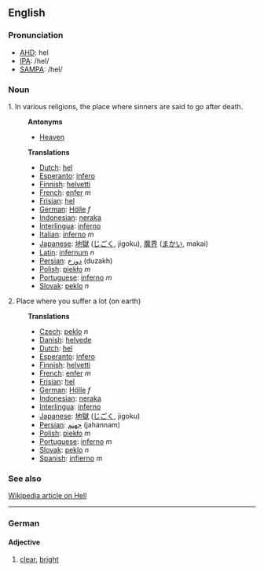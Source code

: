==English==
===Pronunciation===
*[[w:AHD|AHD]]: hel
*[[w:IPA|IPA]]: /hel/
*[[w:SAMPA|SAMPA]]: /hel/

===Noun===

1. In various religions, the place where sinners are said to go after death.
:'''Antonyms'''
:*[[Heaven]]
:'''Translations'''
:*[[Dutch]]: [[hel]]
:*[[Esperanto]]: [[infero]]
:*[[Finnish]]: [[helvetti]]
:*[[French]]: [[enfer]] ''m''
:*[[Frisian]]: [[hel]]
:*[[German]]: [[Hölle]] ''f''
:*[[Indonesian]]: [[neraka]]
:*[[Interlingua]]: [[inferno]]
:*[[Italian]]: [[inferno]] ''m''
:*[[Japanese]]: [[地獄]] ([[じごく]], jigoku), [[魔界]] ([[まかい]], makai)
:*[[Latin]]: [[infernum]] ''n''
:*[[Persian]]: [[دوزخ]] (duzakh)
:*[[Polish]]: [[piekło]] ''m''
:*[[Portuguese]]: [[inferno]] ''m''
:*[[Slovak]]: [[peklo]] ''n''

2. Place where you suffer a lot (on earth)
:'''Translations'''
:*[[Czech]]: [[peklo]] ''n''
:*[[Danish]]: [[helvede]]
:*[[Dutch]]: [[hel]]
:*[[Esperanto]]: [[infero]]
:*[[Finnish]]: [[helvetti]]
:*[[French]]: [[enfer]] ''m''
:*[[Frisian]]: [[hel]]
:*[[German]]: [[Hölle]] ''f''
:*[[Indonesian]]: [[neraka]]
:*[[Interlingua]]: [[inferno]]
:*[[Japanese]]: [[地獄]] ([[じごく]], jigoku)
:*[[Persian]]: [[جهنم]] (jahannam)
:*[[Polish]]: [[piekło]] ''m''
:*[[Portuguese]]: [[inferno]] ''m''
:*[[Slovak]]: [[peklo]] ''n''
:*[[Spanish]]: [[infierno]] ''m''

===See also===
[http://en2.wikipedia.org/wiki/Hell Wikipedia article on Hell]
----

===German===
====Adjective====
#[[clear]], [[bright]]